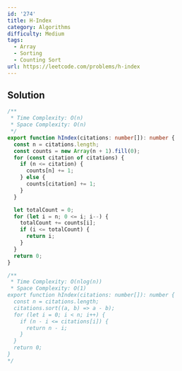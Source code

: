 ```yaml
---
id: '274'
title: H-Index
category: Algorithms
difficulty: Medium
tags:
  - Array
  - Sorting
  - Counting Sort
url: https://leetcode.com/problems/h-index
---
```


## Solution

```typescript filename="solution.ts" copy
/**
 * Time Complexity: O(n)
 * Space Complexity: O(n)
 */
export function hIndex(citations: number[]): number {
  const n = citations.length;
  const counts = new Array(n + 1).fill(0);
  for (const citation of citations) {
    if (n <= citation) {
      counts[n] += 1;
    } else {
      counts[citation] += 1;
    }
  }

  let totalCount = 0;
  for (let i = n; 0 <= i; i--) {
    totalCount += counts[i];
    if (i <= totalCount) {
      return i;
    }
  }
  return 0;
}

/**
 * Time Complexity: O(nlog(n))
 * Space Complexity: O(1)
export function hIndex(citations: number[]): number {
  const n = citations.length;
  citations.sort((a, b) => a - b);
  for (let i = 0; i < n; i++) {
    if (n - i <= citations[i]) {
      return n - i;
    }
  }
  return 0;
}
*/
```
